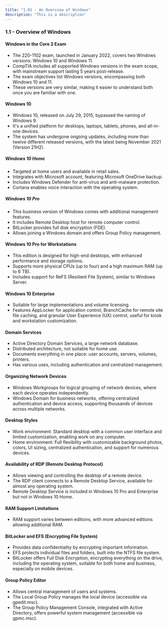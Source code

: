 ```yaml
---
title: "1.01 - An Overview of Windows"
description: "This is a description"
---
```


### 1.1 - Overview of Windows

#### Windows in the Core 2 Exam

- The 220-1102 exam, launched in January 2022, covers two Windows versions: Windows 10 and Windows 11.
- CompTIA includes all supported Windows versions in the exam scope, with mainstream support lasting 5 years post-release.
- The exam objectives list Windows versions, encompassing both Windows 10 and 11.
- These versions are very similar, making it easier to understand both once you are familiar with one.

#### Windows 10

- Windows 10, released on July 29, 2015, bypassed the naming of Windows 9.
- It's a unified platform for desktops, laptops, tablets, phones, and all-in-one devices.
- The system has undergone ongoing updates, including more than twelve different released versions, with the latest being November 2021 (Version 21H2).

##### Windows 10 Home

- Targeted at home users and available in retail sales.
- Integrates with Microsoft account, featuring Microsoft OneDrive backup.
- Includes Windows Defender for anti-virus and anti-malware protection.
- Cortana enables voice interaction with the operating system.

##### Windows 10 Pro

- This business version of Windows comes with additional management features.
- It includes Remote Desktop host for remote computer control.
- BitLocker provides full disk encryption (FDE).
- Allows joining a Windows domain and offers Group Policy management.

#### Windows 10 Pro for Workstations

- This edition is designed for high-end desktops, with enhanced performance and storage options.
- Supports more physical CPUs (up to four) and a high maximum RAM (up to 6 TB).
- Includes support for ReFS (Resilient File System), similar to Windows Server.

#### Windows 10 Enterprise

- Suitable for large implementations and volume licensing.
- Features AppLocker for application control, BranchCache for remote site file caching, and granular User Experience (UX) control, useful for kiosk and workstation customization.

#### Domain Services

- Active Directory Domain Services, a large network database.
- Distributed architecture, not suitable for home use.
- Documents everything in one place: user accounts, servers, volumes, printers.
- Has various uses, including authentication and centralized management.

#### Organizing Network Devices

- Windows Workgroups for logical grouping of network devices, where each device operates independently.
- Windows Domain for business networks, offering centralized authentication and device access, supporting thousands of devices across multiple networks.

#### Desktop Styles

- Work environment: Standard desktop with a common user interface and limited customization, enabling work on any computer.
- Home environment: Full flexibility with customizable background photos, colors, UI sizing, centralized authentication, and support for numerous devices.

#### Availability of RDP (Remote Desktop Protocol)

- Allows viewing and controlling the desktop of a remote device.
- The RDP client connects to a Remote Desktop Service, available for almost any operating system.
- Remote Desktop Service is included in Windows 10 Pro and Enterprise but not in Windows 10 Home.

#### RAM Support Limitations

- RAM support varies between editions, with more advanced editions allowing additional RAM.

#### BitLocker and EFS (Encrypting File System)

- Provides data confidentiality by encrypting important information.
- EFS protects individual files and folders, built into the NTFS file system.
- BitLocker offers Full Disk Encryption, encrypting everything on the drive, including the operating system, suitable for both home and business, especially on mobile devices.

#### Group Policy Editor

- Allows central management of users and systems.
- The Local Group Policy manages the local device (accessible via gpedit.msc).
- The Group Policy Management Console, integrated with Active Directory, offers powerful system management (accessible via gpmc.msc).
